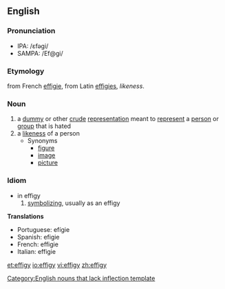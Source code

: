 ==English==
===Pronunciation===
*IPA: /ɛfəgi/
*SAMPA: /Ef@gi/

===Etymology===
from French [[effigie]], from Latin [[effigies]], ''likeness''.
===Noun===
# a [[dummy]] or other [[crude]] [[representation]] meant to [[represent]] a [[person]] or [[group]] that is hated
# a [[likeness]] of a person
#* Synonyms
#** [[figure]]
#** [[image]]
#** [[picture]]

===Idiom===
* in effigy
*# [[symbolize|symbolizing]], usually as an effigy

'''Translations'''

* Portuguese: efígie
* Spanish: efigie
* French: effigie
* Italian: effigie

[[Category:English nouns that lack inflection template]]

[[et:effigy]]
[[io:effigy]]
[[vi:effigy]]
[[zh:effigy]]